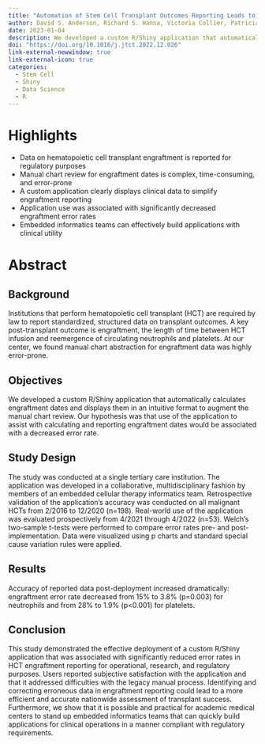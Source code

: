 ```yaml
---
title: "Automation of Stem Cell Transplant Outcomes Reporting Leads to Dramatic Reduction of Errors Reported to Real-World Data Registry"
author: David S. Anderson, Richard S. Hanna, Victoria Collier, Patricia Hankins, Brandon Loudon, Timothy S. Olson, Amir Reza Pashmineh Azar, Stephan Grupp, Charles A. Phillips, Stephan Kadauke
date: 2023-01-04
description: We developed a custom R/Shiny application that automatically calculates engraftment dates and displays them in an intuitive format to augment the manual chart review. Our hypothesis was that use of the application to assist with calculating and reporting engraftment dates would be associated with a decreased error rate.
doi: "https://doi.org/10.1016/j.jtct.2022.12.026"
link-external-newwindow: true
link-external-icon: true
categories:
  - Stem Cell
  - Shiny
  - Data Science
  - R
---
```


# Highlights

- Data on hematopoietic cell transplant engraftment is reported for regulatory purposes
- Manual chart review for engraftment dates is complex, time-consuming, and error-prone
- A custom application clearly displays clinical data to simplify engraftment reporting
- Application use was associated with significantly decreased engraftment error rates
- Embedded informatics teams can effectively build applications with clinical utility

# Abstract

## Background

Institutions that perform hematopoietic cell transplant (HCT) are required by law to report standardized, structured data on transplant outcomes. A key post-transplant outcome is engraftment, the length of time between HCT infusion and reemergence of circulating neutrophils and platelets. At our center, we found manual chart abstraction for engraftment data was highly error-prone.

## Objectives

We developed a custom R/Shiny application that automatically calculates engraftment dates and displays them in an intuitive format to augment the manual chart review. Our hypothesis was that use of the application to assist with calculating and reporting engraftment dates would be associated with a decreased error rate.

## Study Design

The study was conducted at a single tertiary care institution. The application was developed in a collaborative, multidisciplinary fashion by members of an embedded cellular therapy informatics team. Retrospective validation of the application's accuracy was conducted on all malignant HCTs from 2/2016 to 12/2020 (n=198). Real-world use of the application was evaluated prospectively from 4/2021 through 4/2022 (n=53). Welch's two-sample t-tests were performed to compare error rates pre- and post-implementation. Data were visualized using p charts and standard special cause variation rules were applied.

## Results

Accuracy of reported data post-deployment increased dramatically: engraftment error rate decreased from 15% to 3.8% (p=0.003) for neutrophils and from 28% to 1.9% (p<0.001) for platelets.

## Conclusion

This study demonstrated the effective deployment of a custom R/Shiny application that was associated with significantly reduced error rates in HCT engraftment reporting for operational, research, and regulatory purposes. Users reported subjective satisfaction with the application and that it addressed difficulties with the legacy manual process. Identifying and correcting erroneous data in engraftment reporting could lead to a more efficient and accurate nationwide assessment of transplant success. Furthermore, we show that it is possible and practical for academic medical centers to stand up embedded informatics teams that can quickly build applications for clinical operations in a manner compliant with regulatory requirements.
